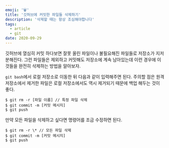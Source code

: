 ```yaml
---
emoji: '🗑️'
title: '깃허브에 커밋한 파일들 삭제하기'
description: '삭제할 때는 항상 조심해야합니다'
tags:
  - article
  - git
date: 2020-09-29
---
```


깃허브에 열심히 커밋 하다보면 잘못 올린 파일이나 불필요해진 파일들로 저장소가 지저분해진다. 그런 파일들은 제외하고 커밋해도 저장소에 계속 남아있는데 이런 경우에 이것들을 완전히 삭제하는 방법을 알아보자.

`git bash`에서 로컬 저장소로 이동한 뒤 다음과 같이 입력해주면 된다. 주의할 점은 원격 저장소에서 제거한 파일은 로컬 저장소에서도 역시 제거되기 때문에 백업 해두는 것이 좋다.

```shellsession
$ git rm -r [파일 이름] // 특정 파일 삭제
$ git commit -m [커밋 메시지]
$ git push
```

만약 모든 파일을 삭제하고 싶다면 명령어를 조금 수정하면 된다.

```shellsession
$ git rm -r \* // 모든 파일 삭제
$ git commit -m [커밋 메시지]
$ git push
```

